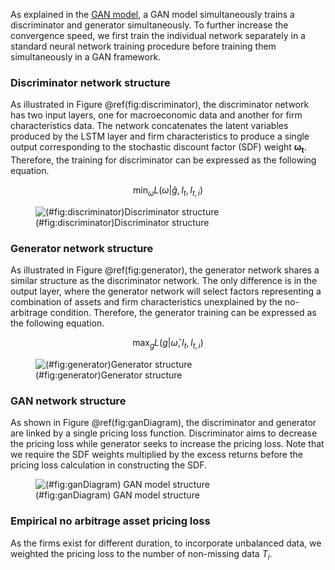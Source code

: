 
As explained in the [GAN model](#GAN_model), a GAN model
simultaneously trains a discriminator and generator
simultaneously. To further increase the convergence speed,
we first train the individual network separately in a
standard neural network training procedure before training
them simultaneously in a GAN framework.

### Discriminator network structure
As illustrated in Figure \@ref(fig:discriminator), the discriminator network has
two input layers, one for macroeconomic data and another
for firm characteristics data. The network concatenates the
latent variables produced by the LSTM layer
and firm characteristics to produce a single output
corresponding to the stochastic discount factor (SDF) weight
$\mathbf{\omega_t}$. Therefore, the training for discriminator
can be expressed as the following equation.

$$
\min_{\omega} L(\omega|\hat{g}, I_t, I_{t,i})
$$

![(#fig:discriminator)Discriminator structure](./img/discriminator)

### Generator network structure
As illustrated in Figure \@ref(fig:generator), the generator network shares
a similar structure as the discriminator network.
The only difference is in the output layer, where the generator
network will select factors representing a
combination of assets and firm characteristics unexplained by
the no-arbitrage condition. Therefore, the
generator training can be expressed as the following equation.

$$
\max_{g} L(g|\hat\omega, I_t, I_{t,i})
$$

![(#fig:generator)Generator structure](./img/generator)

### GAN network structure

As shown in Figure \@ref(fig:ganDiagram), the discriminator and generator
are linked by a single pricing loss function. Discriminator
aims to decrease the pricing loss while generator seeks to
increase the pricing loss. Note that we require the SDF
weights multiplied by the excess returns before the pricing
loss calculation in constructing the SDF.

![(#fig:ganDiagram) GAN model structure](./img/model)

### Empirical no arbitrage asset pricing loss

As the firms exist for different
duration, to incorporate unbalanced data, we weighted the
pricing loss to the number of non-missing data
$T_i$.

\begin{align*}
\min_{\omega} \max_{g} L(\omega, g|I_t, I_{t, i}) &=
\frac{1}{N} \sum_{i=1}^N 
\frac{T_i}{T}
\left[ 
\frac{1}{T_i}
\sum_{t\in T_i}
\left( 1 - \sum_{j=1}^N \omega(I_t, I_{t, j}) R^e_{t+1, j} \right)
R^e_{t+1, i}g(I_t, I_{t, i})
\right]^2
\end{align*}
